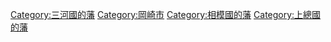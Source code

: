 [[Category:三河國的藩|Category:三河國的藩]]
[[Category:岡崎市|Category:岡崎市]]
[[Category:相模國的藩|Category:相模國的藩]]
[[Category:上總國的藩|Category:上總國的藩]]